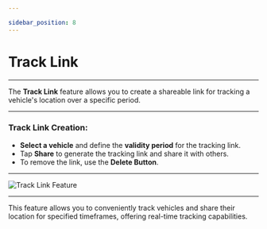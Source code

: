 ```yaml
---

sidebar_position: 8
---
```


# Track Link

---

The **Track Link** feature allows you to create a shareable link for tracking a vehicle's location over a specific period.

---

### **Track Link Creation**:

- **Select a vehicle** and define the **validity period** for the tracking link.
- Tap **Share** to generate the tracking link and share it with others.
- To remove the link, use the **Delete Button**.

---

<div
  style={{
    display: 'flex',
    justifyContent: 'center',
    alignItems: 'center',
    height: '500px',
  }}
>
  <img
    src="/assets/guide-images/Track.png"
    alt="Track Link Feature"
    style={{
      width: '250px',
      border: '1px solid #ccc',
      borderRadius: '8px',
      boxShadow: '0 4px 6px rgba(0, 0, 0, 0.1)',
    }}
  />
</div>

---

This feature allows you to conveniently track vehicles and share their location for specified timeframes, offering real-time tracking capabilities.